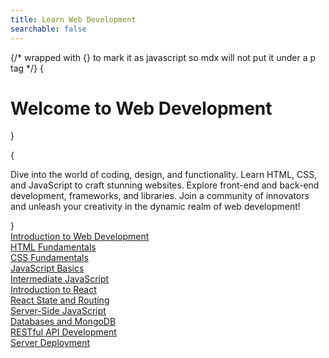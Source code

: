```yaml
---
title: Learn Web Development
searchable: false
---
```



{/* wrapped with {} to mark it as javascript so mdx will not put it under a p tag */}
{<h1 className="text-center font-extrabold md:text-5xl my-8">Welcome to Web Development</h1>}

{

<p className="my-8">
  Dive into the world of coding, design, and functionality. Learn HTML, CSS, and
  JavaScript to craft stunning websites. Explore front-end and back-end
  development, frameworks, and libraries. Join a community of innovators and
  unleash your creativity in the dynamic realm of web development!
</p>
}


<Accordion className="my-4" itemStyles="outline-none" variant="splitted">
  <AccordionItem
    key="1"
    className="focus:outline-none"
    aria-label="Accordion 1"
    title="Month 1"
  >
    <div className="my-4">
      <a href="/introduction-to-web/hello">Introduction to Web Development</a>
    </div>
    <div className="my-4">
      <a href="/understanding-html/introduction">HTML Fundamentals</a>
    </div>
    <div className="my-4">
      <a href="/understanding-css/introduction">CSS Fundamentals</a>
    </div>
    <div className="my-4">
      <a href="/understanding-javascript/introduction">JavaScript Basics</a>
    </div>
  </AccordionItem>
  <AccordionItem
    key="2"
    className="focus:outline-none"
    aria-label="Accordion 2"
    title="Month 2"
  >
    <div className="my-4">
      <a href="/intermediate-javascript/hello">Intermediate JavaScript</a>
    </div>
    <div className="my-4">
      <a href="/introduction-to-react/introduction">Introduction to React</a>
    </div>
    <div className="my-4">
      <a href="/react-state-and-routing/introduction">React State and Routing</a>
    </div>
  </AccordionItem>
  <AccordionItem
    key="3"
    className="focus:outline-none"
    aria-label="Accordion 3"
    title="Month 3"
  >
    <div className="my-4">
      <a href="/server-side-javascript/hello">Server-Side JavaScript</a>
    </div>
    <div className="my-4">
      <a href="/databases-and-mongodb/introduction">Databases and MongoDB</a>
    </div>
    <div className="my-4">
      <a href="/restful-api-development/introduction">RESTful API Development</a>
    </div>
    <div className="my-4">
      <a href="/server-deployment/introduction">Server Deployment</a>
    </div>
  </AccordionItem>
</Accordion>
